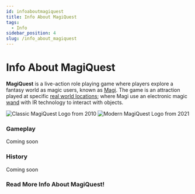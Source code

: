 ```yaml
---
id: infoaboutmagiquest
title: Info About MagiQuest
tags:
  - Info
sidebar_position: 4
slug: /info_about_magiquest
---
```



# Info About MagiQuest

**MagiQuest** is a live-action role playing game where players explore a fantasy world as magic users, known as [Magi](docs\Info_About_MagiQuest\Magi.md). The game is an attraction played at specific [real world locations](docs\Realm_Locations\index.mdx); where Magi use an electronic magic [wand](docs\Info_About_MagiQuest\Game_Mechanics\Wands.md) with IR technology to interact with objects.

![Classic MagiQuest Logo from 2010](\img\MQ_logo_classic.webp) ![Modern MagiQuest Logo from 2021](\img\MQ_logo_modern.webp)

### Gameplay

Coming soon

### History

Coming soon

### Read More Info About MagiQuest!

<DocCardList />